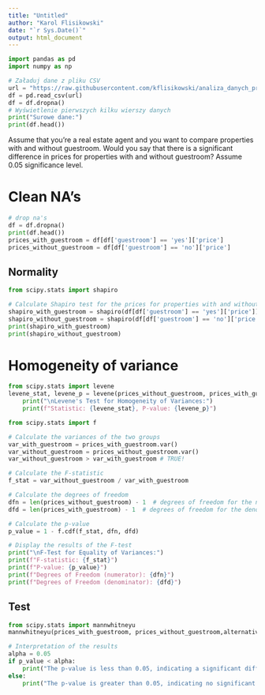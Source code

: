 ```yaml
---
title: "Untitled"
author: "Karol Flisikowski"
date: "`r Sys.Date()`"
output: html_document
---
```


```python
import pandas as pd
import numpy as np
```

```python
# Załaduj dane z pliku CSV
url = "https://raw.githubusercontent.com/kflisikowski/analiza_danych_projekt_zespolowy/main/agencja_nieruchomosci/agencja_nieruchomosci.csv"
df = pd.read_csv(url)
df = df.dropna()
# Wyświetlenie pierwszych kilku wierszy danych
print("Surowe dane:")
print(df.head())
```

Assume that you’re a real estate agent and you want to compare properties with and without guestroom. Would you say that there is a significant difference in prices for properties with and without guestroom? Assume 0.05 significance level.

# Clean NA's

```python
# drop na's
df = df.dropna()
print(df.head())
prices_with_guestroom = df[df['guestroom'] == 'yes']['price']
prices_without_guestroom = df[df['guestroom'] == 'no']['price']
```


## Normality 

```python
from scipy.stats import shapiro

# Calculate Shapiro test for the prices for properties with and without a guestroom:
shapiro_with_guestroom = shapiro(df[df['guestroom'] == 'yes']['price'])
shapiro_without_guestroom = shapiro(df[df['guestroom'] == 'no']['price'])
print(shapiro_with_guestroom) 
print(shapiro_without_guestroom)
```

# Homogeneity of variance

```python
from scipy.stats import levene
levene_stat, levene_p = levene(prices_without_guestroom, prices_with_guestroom)
    print("\nLevene's Test for Homogeneity of Variances:")
    print(f"Statistic: {levene_stat}, P-value: {levene_p}")
```


```python
from scipy.stats import f

# Calculate the variances of the two groups
var_with_guestroom = prices_with_guestroom.var()
var_without_guestroom = prices_without_guestroom.var()
var_without_guestroom > var_with_guestroom # TRUE!

# Calculate the F-statistic
f_stat = var_without_guestroom / var_with_guestroom

# Calculate the degrees of freedom
dfn = len(prices_without_guestroom) - 1  # degrees of freedom for the numerator
dfd = len(prices_with_guestroom) - 1  # degrees of freedom for the denominator

# Calculate the p-value
p_value = 1 - f.cdf(f_stat, dfn, dfd)

# Display the results of the F-test
print("\nF-Test for Equality of Variances:")
print(f"F-statistic: {f_stat}")
print(f"P-value: {p_value}")
print(f"Degrees of Freedom (numerator): {dfn}")
print(f"Degrees of Freedom (denominator): {dfd}")
```




## Test 

```python
from scipy.stats import mannwhitneyu
mannwhitneyu(prices_with_guestroom, prices_without_guestroom,alternative='greater')
```

```python
# Interpretation of the results
alpha = 0.05
if p_value < alpha:
    print("The p-value is less than 0.05, indicating a significant difference in prices between properties with and without a guestroom.")
else:
    print("The p-value is greater than 0.05, indicating no significant difference in prices between properties with and without a guestroom.")
```



